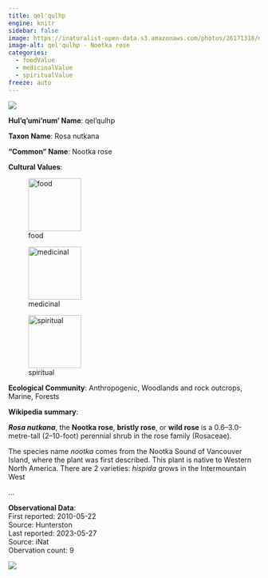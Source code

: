 ```yaml
---
title: qel'qulhp
engine: knitr
sidebar: false
image: https://inaturalist-open-data.s3.amazonaws.com/photos/26171318/medium.jpg
image-alt: qel'qulhp - Nootka rose
categories:
  - foodValue
  - medicinalValue
  - spiritualValue
freeze: auto
---
```

![](https://inaturalist-open-data.s3.amazonaws.com/photos/26171318/medium.jpg){fig-alt="qel'qulhp - Nootka rose"}

**Hul'q'umi'num' Name**: qel'qulhp



**Taxon Name**: Rosa nutkana

**"Common" Name**: Nootka rose

**Cultural Values**:  

::: {layout-nrow=1 style="width:60%"}
![food](/files/food.svg){width=106px}

![medicinal](/files/medicinal.svg){width=106px}

![spiritual](/files/spiritual.svg){width=106px}
:::

**Ecological Community**: Anthropogenic, Woodlands and rock outcrops, Marine, Forests

**Wikipedia summary**:  
<p class="mw-empty-elt">
</p>

<p><i><b>Rosa nutkana</b></i>, the <b>Nootka rose</b>, <b>bristly rose</b>, or <b>wild rose</b> is a 0.6–3.0-metre-tall (2–10-foot) perennial shrub in the rose family (Rosaceae).
</p><p>The species name <i>nootka</i> comes from the Nootka Sound of Vancouver Island, where the plant was first described. This plant is native to Western North America.  There are 2 varieties:  <i>hispida</i> grows in the Intermountain West</p>...

**Observational Data**:   
First reported: 2010-05-22  
Source: Hunterston  
Last reported: 2023-05-27  
Source: iNat  
Obervation count: 9

![](community_dist.png)
